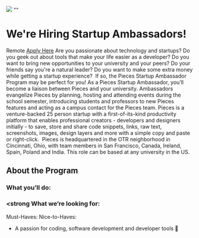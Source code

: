 ![](https://uploads-ssl.webflow.com/6143afec68f555387049efb3/62f2c3ff1df5942c739d5ff2_werehiring.jpg)
""
# We're Hiring Startup Ambassadors!
> 

Remote 
<a href="https://forms.gle/z5AT1g8Lbsgbeezg6" target="_blank">Apply Here</a>
Are you passionate about technology and startups? Do you geek out about tools that make your life easier as a developer? Do you want to bring new opportunities to your university and your peers? Do your friends say you're a natural leader? Do you want to make some extra money while getting a startup experience? &nbsp;If so, the Pieces Startup Ambassador Program may be perfect for you!
As a Pieces Startup Ambassador, you’ll become a liaison between Pieces and your university. Ambassadors evangelize Pieces by planning, hosting and attending events during the school semester, introducing students and professors to new Pieces features and acting as a campus contact for the Pieces team. 
Pieces is a venture-backed 25 person startup with a first-of-its-kind productivity platform that enables professional creators - developers and designers initially - to save, store and share code snippets, links, raw text, screenshots, images, design layers and more with a simple copy and paste or right-click. &nbsp;Pieces is headquartered in the OTR neighborhood in Cincinnati, Ohio, with team members in San Francisco, Canada, Ireland, Spain, Poland and India.
This role can be based at any university in the US.
## About the Program
### What you’ll do: 
### <strong What we’re looking for:</strong> 
Must-Haves:
Nice-to-Haves:
- A passion for coding, software development and developer tools 🙂
